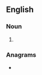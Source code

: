 ==English==

===Noun===
{{head|en|noun form}}

# {{plural of|en|mikan}}

===Anagrams===
* {{anagrams|en|a=aikmns|Makins|kamsin|maskin}}